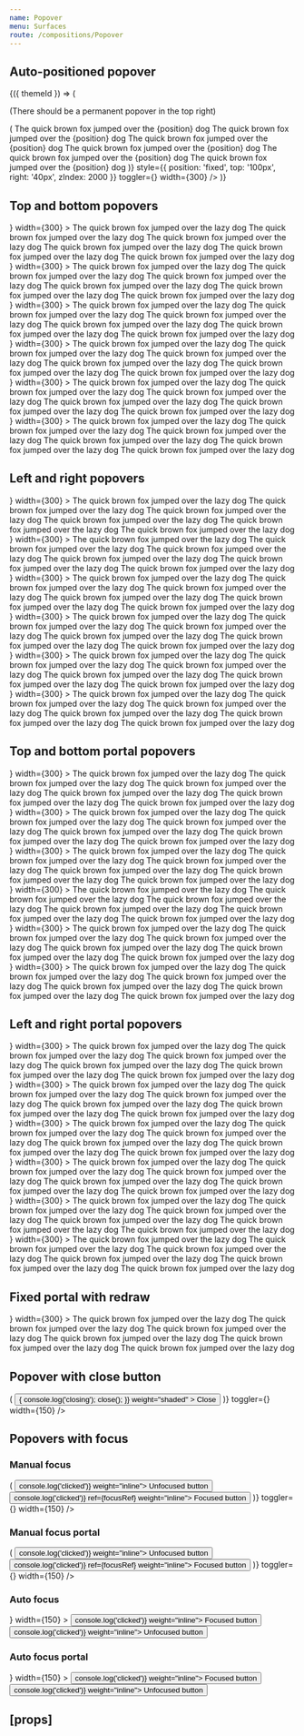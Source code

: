 ```yaml
---
name: Popover
menu: Surfaces
route: /compositions/Popover
---
```



<PageTitle src="compositions/Popover" title="Popover" />

## Auto-positioned popover

<Playground>
  <ThemeWrapper withThemeId>
    {({ themeId }) => (
      <React.Fragment>
        <p>(There should be a permanent popover in the top right)</p>
        <PortalPopover
          focusable
          initialVisible
          permanent
          height={80}
          layout="horizontal"
          offset={{ horizontal }}
          portal="fixed"
          renderChildren={({ position }) => (
            <Card full raised>
              <Paper contained scrollable color="accent" container="popover" scrollbar="small">
                <Typography as="div" size="small" variants="line-height-comfy">
                  The quick brown fox jumped over the {position} dog The quick brown fox jumped over the {position} dog
                  The quick brown fox jumped over the {position} dog The quick brown fox jumped over the {position} dog
                  The quick brown fox jumped over the {position} dog The quick brown fox jumped over the {position} dog
                </Typography>
              </Paper>
            </Card>
          )}
          style={{ position: 'fixed', top: '100px', right: '40px', zIndex: 2000 }}
          toggler={<ArrowUpDownIcon scale="xlarge" style={{ color: themes[themeId]['color-accent'] }} />}
          width={300}
        />
      </React.Fragment>
    )}
  </ThemeWrapper>
</Playground>

## Top and bottom popovers

<Playground>
  <ThemeWrapper>
    <Flex
      wrap
      alignContent="center"
      direction="row"
      justifyContent="space-between"
      style={{ margin: 'auto', height: '280px', width: '400px' }}
    >
      <div
        style={{
          display: 'flex',
          flexDirection: 'column',
          flex: 'none',
          width: '33%',
          margin: '8px 0',
          alignItems: 'flex-start',
        }}
      >
        <InlinePopover
          initialVisible
          height={80}
          offset={{ vertical }}
          position="top-left"
          toggler={<ArrowUpDownIcon scale="xlarge" />}
          width={300}
        >
          <Paper contained scrollable color="accent" container="popover" scrollbar="small">
            <Typography as="div" size="small" variants="line-height-comfy">
              The quick brown fox jumped over the lazy dog The quick brown fox jumped over the lazy dog The quick brown
              fox jumped over the lazy dog The quick brown fox jumped over the lazy dog The quick brown fox jumped over
              the lazy dog The quick brown fox jumped over the lazy dog
            </Typography>
          </Paper>
        </InlinePopover>
      </div>
      <div
        style={{
          display: 'flex',
          flexDirection: 'column',
          flex: 'none',
          width: '33%',
          margin: '8px 0',
          alignItems: 'center',
        }}
      >
        <InlinePopover
          initialVisible
          height={80}
          offset={{ vertical }}
          position="top-center"
          toggler={<ArrowUpDownIcon scale="xlarge" />}
          width={300}
        >
          <Paper contained scrollable color="accent" container="popover" scrollbar="small">
            <Typography as="div" size="small" variants="line-height-comfy">
              The quick brown fox jumped over the lazy dog The quick brown fox jumped over the lazy dog The quick brown
              fox jumped over the lazy dog The quick brown fox jumped over the lazy dog The quick brown fox jumped over
              the lazy dog The quick brown fox jumped over the lazy dog
            </Typography>
          </Paper>
        </InlinePopover>
      </div>
      <div
        style={{
          display: 'flex',
          flexDirection: 'column',
          flex: 'none',
          width: '33%',
          margin: '8px 0',
          alignItems: 'flex-end',
        }}
      >
        <InlinePopover
          initialVisible
          height={80}
          offset={{ vertical }}
          position="top-right"
          toggler={<ArrowUpDownIcon scale="xlarge" />}
          width={300}
        >
          <Paper contained scrollable color="accent" container="popover" scrollbar="small">
            <Typography as="div" size="small" variants="line-height-comfy">
              The quick brown fox jumped over the lazy dog The quick brown fox jumped over the lazy dog The quick brown
              fox jumped over the lazy dog The quick brown fox jumped over the lazy dog The quick brown fox jumped over
              the lazy dog The quick brown fox jumped over the lazy dog
            </Typography>
          </Paper>
        </InlinePopover>
      </div>
      <div
        style={{
          display: 'flex',
          flexDirection: 'column',
          flex: 'none',
          width: '33%',
          margin: '8px 0',
          alignItems: 'flex-start',
        }}
      >
        <InlinePopover
          initialVisible
          height={80}
          offset={{ vertical }}
          position="bottom-left"
          toggler={<ArrowUpDownIcon scale="xlarge" />}
          width={300}
        >
          <Paper contained scrollable color="accent" container="popover" scrollbar="small">
            <Typography as="div" size="small" variants="line-height-comfy">
              The quick brown fox jumped over the lazy dog The quick brown fox jumped over the lazy dog The quick brown
              fox jumped over the lazy dog The quick brown fox jumped over the lazy dog The quick brown fox jumped over
              the lazy dog The quick brown fox jumped over the lazy dog
            </Typography>
          </Paper>
        </InlinePopover>
      </div>
      <div
        style={{
          display: 'flex',
          flexDirection: 'column',
          flex: 'none',
          width: '33%',
          margin: '8px 0',
          alignItems: 'center',
        }}
      >
        <InlinePopover
          initialVisible
          height={80}
          offset={{ vertical }}
          position="bottom-center"
          toggler={<ArrowUpDownIcon scale="xlarge" />}
          width={300}
        >
          <Paper contained scrollable color="accent" container="popover" scrollbar="small">
            <Typography as="div" size="small" variants="line-height-comfy">
              The quick brown fox jumped over the lazy dog The quick brown fox jumped over the lazy dog The quick brown
              fox jumped over the lazy dog The quick brown fox jumped over the lazy dog The quick brown fox jumped over
              the lazy dog The quick brown fox jumped over the lazy dog
            </Typography>
          </Paper>
        </InlinePopover>
      </div>
      <div
        style={{
          display: 'flex',
          flexDirection: 'column',
          flex: 'none',
          width: '33%',
          margin: '8px 0',
          alignItems: 'flex-end',
        }}
      >
        <InlinePopover
          initialVisible
          height={80}
          offset={{ vertical }}
          position="bottom-right"
          toggler={<ArrowUpDownIcon scale="xlarge" />}
          width={300}
        >
          <Paper contained scrollable color="accent" container="popover" scrollbar="small">
            <Typography as="div" size="small" variants="line-height-comfy">
              The quick brown fox jumped over the lazy dog The quick brown fox jumped over the lazy dog The quick brown
              fox jumped over the lazy dog The quick brown fox jumped over the lazy dog The quick brown fox jumped over
              the lazy dog The quick brown fox jumped over the lazy dog
            </Typography>
          </Paper>
        </InlinePopover>
      </div>
    </Flex>
  </ThemeWrapper>
</Playground>

## Left and right popovers

<Playground>
  <ThemeWrapper>
    <Flex wrap alignContent="center" direction="column" justifyContent="space-between" style={{ height: '400px' }}>
      <div
        style={{
          display: 'flex',
          flexDirection: 'row',
          flex: 'none',
          height: '33%',
          margin: '0 8px',
          alignItems: 'flex-start',
        }}
      >
        <InlinePopover
          initialVisible
          offset={{ horizontal }}
          position="left-top"
          toggler={<ArrowUpDownIcon scale="xlarge" />}
          width={300}
        >
          <Paper color="accent" container="popover">
            <Typography as="div" size="small" variants="line-height-comfy">
              The quick brown fox jumped over the lazy dog The quick brown fox jumped over the lazy dog The quick brown
              fox jumped over the lazy dog The quick brown fox jumped over the lazy dog The quick brown fox jumped over
              the lazy dog The quick brown fox jumped over the lazy dog
            </Typography>
          </Paper>
        </InlinePopover>
      </div>
      <div
        style={{
          display: 'flex',
          flexDirection: 'row',
          flex: 'none',
          height: '33%',
          margin: '0 8px',
          alignItems: 'center',
        }}
      >
        <InlinePopover
          initialVisible
          offset={{ horizontal }}
          position="left-center"
          toggler={<ArrowUpDownIcon scale="xlarge" />}
          width={300}
        >
          <Paper color="accent" container="popover">
            <Typography as="div" size="small" variants="line-height-comfy">
              The quick brown fox jumped over the lazy dog The quick brown fox jumped over the lazy dog The quick brown
              fox jumped over the lazy dog The quick brown fox jumped over the lazy dog The quick brown fox jumped over
              the lazy dog The quick brown fox jumped over the lazy dog
            </Typography>
          </Paper>
        </InlinePopover>
      </div>
      <div
        style={{
          display: 'flex',
          flexDirection: 'row',
          flex: 'none',
          height: '33%',
          margin: '0 8px',
          alignItems: 'flex-end',
        }}
      >
        <InlinePopover
          initialVisible
          offset={{ horizontal }}
          position="left-bottom"
          toggler={<ArrowUpDownIcon scale="xlarge" />}
          width={300}
        >
          <Paper color="accent" container="popover">
            <Typography as="div" size="small" variants="line-height-comfy">
              The quick brown fox jumped over the lazy dog The quick brown fox jumped over the lazy dog The quick brown
              fox jumped over the lazy dog The quick brown fox jumped over the lazy dog The quick brown fox jumped over
              the lazy dog The quick brown fox jumped over the lazy dog
            </Typography>
          </Paper>
        </InlinePopover>
      </div>
      <div
        style={{
          display: 'flex',
          flexDirection: 'row',
          flex: 'none',
          height: '33%',
          margin: '0 8px',
          alignItems: 'flex-start',
        }}
      >
        <InlinePopover
          initialVisible
          offset={{ horizontal }}
          position="right-top"
          toggler={<ArrowUpDownIcon scale="xlarge" />}
          width={300}
        >
          <Paper color="accent" container="popover">
            <Typography as="div" size="small" variants="line-height-comfy">
              The quick brown fox jumped over the lazy dog The quick brown fox jumped over the lazy dog The quick brown
              fox jumped over the lazy dog The quick brown fox jumped over the lazy dog The quick brown fox jumped over
              the lazy dog The quick brown fox jumped over the lazy dog
            </Typography>
          </Paper>
        </InlinePopover>
      </div>
      <div
        style={{
          display: 'flex',
          flexDirection: 'row',
          flex: 'none',
          height: '33%',
          margin: '0 8px',
          alignItems: 'center',
        }}
      >
        <InlinePopover
          initialVisible
          offset={{ horizontal }}
          position="right-center"
          toggler={<ArrowUpDownIcon scale="xlarge" />}
          width={300}
        >
          <Paper color="accent" container="popover">
            <Typography as="div" size="small" variants="line-height-comfy">
              The quick brown fox jumped over the lazy dog The quick brown fox jumped over the lazy dog The quick brown
              fox jumped over the lazy dog The quick brown fox jumped over the lazy dog The quick brown fox jumped over
              the lazy dog The quick brown fox jumped over the lazy dog
            </Typography>
          </Paper>
        </InlinePopover>
      </div>
      <div
        style={{
          display: 'flex',
          flexDirection: 'row',
          flex: 'none',
          height: '33%',
          margin: '0 8px',
          alignItems: 'flex-end',
        }}
      >
        <InlinePopover
          initialVisible
          offset={{ horizontal }}
          position="right-bottom"
          toggler={<ArrowUpDownIcon scale="xlarge" />}
          width={300}
        >
          <Paper color="accent" container="popover">
            <Typography as="div" size="small" variants="line-height-comfy">
              The quick brown fox jumped over the lazy dog The quick brown fox jumped over the lazy dog The quick brown
              fox jumped over the lazy dog The quick brown fox jumped over the lazy dog The quick brown fox jumped over
              the lazy dog The quick brown fox jumped over the lazy dog
            </Typography>
          </Paper>
        </InlinePopover>
      </div>
    </Flex>
  </ThemeWrapper>
</Playground>

## Top and bottom portal popovers

<Playground>
  <ThemeWrapper>
    <Flex
      wrap
      alignContent="center"
      direction="row"
      justifyContent="space-between"
      style={{ margin: 'auto', height: '280px', width: '400px' }}
    >
      <div
        style={{
          display: 'flex',
          flexDirection: 'column',
          flex: 'none',
          width: '33%',
          margin: '8px 0',
          alignItems: 'flex-start',
        }}
      >
        <PortalPopover
          initialVisible
          height={80}
          offset={{ vertical }}
          position="top-left"
          toggler={<ArrowUpDownIcon scale="xlarge" />}
          width={300}
        >
          <Paper contained scrollable color="accent" container="popover" scrollbar="small">
            <Typography as="div" size="small" variants="line-height-comfy">
              The quick brown fox jumped over the lazy dog The quick brown fox jumped over the lazy dog The quick brown
              fox jumped over the lazy dog The quick brown fox jumped over the lazy dog The quick brown fox jumped over
              the lazy dog The quick brown fox jumped over the lazy dog
            </Typography>
          </Paper>
        </PortalPopover>
      </div>
      <div
        style={{
          display: 'flex',
          flexDirection: 'column',
          flex: 'none',
          width: '33%',
          margin: '8px 0',
          alignItems: 'center',
        }}
      >
        <PortalPopover
          initialVisible
          height={80}
          offset={{ vertical }}
          position="top-center"
          toggler={<ArrowUpDownIcon scale="xlarge" />}
          width={300}
        >
          <Paper contained scrollable color="accent" container="popover" scrollbar="small">
            <Typography as="div" size="small" variants="line-height-comfy">
              The quick brown fox jumped over the lazy dog The quick brown fox jumped over the lazy dog The quick brown
              fox jumped over the lazy dog The quick brown fox jumped over the lazy dog The quick brown fox jumped over
              the lazy dog The quick brown fox jumped over the lazy dog
            </Typography>
          </Paper>
        </PortalPopover>
      </div>
      <div
        style={{
          display: 'flex',
          flexDirection: 'column',
          flex: 'none',
          width: '33%',
          margin: '8px 0',
          alignItems: 'flex-end',
        }}
      >
        <PortalPopover
          initialVisible
          height={80}
          offset={{ vertical }}
          position="top-right"
          toggler={<ArrowUpDownIcon scale="xlarge" />}
          width={300}
        >
          <Paper contained scrollable color="accent" container="popover" scrollbar="small">
            <Typography as="div" size="small" variants="line-height-comfy">
              The quick brown fox jumped over the lazy dog The quick brown fox jumped over the lazy dog The quick brown
              fox jumped over the lazy dog The quick brown fox jumped over the lazy dog The quick brown fox jumped over
              the lazy dog The quick brown fox jumped over the lazy dog
            </Typography>
          </Paper>
        </PortalPopover>
      </div>
      <div
        style={{
          display: 'flex',
          flexDirection: 'column',
          flex: 'none',
          width: '33%',
          margin: '8px 0',
          alignItems: 'flex-start',
        }}
      >
        <PortalPopover
          initialVisible
          height={80}
          offset={{ vertical }}
          position="bottom-left"
          toggler={<ArrowUpDownIcon scale="xlarge" />}
          width={300}
        >
          <Paper contained scrollable color="accent" container="popover" scrollbar="small">
            <Typography as="div" size="small" variants="line-height-comfy">
              The quick brown fox jumped over the lazy dog The quick brown fox jumped over the lazy dog The quick brown
              fox jumped over the lazy dog The quick brown fox jumped over the lazy dog The quick brown fox jumped over
              the lazy dog The quick brown fox jumped over the lazy dog
            </Typography>
          </Paper>
        </PortalPopover>
      </div>
      <div
        style={{
          display: 'flex',
          flexDirection: 'column',
          flex: 'none',
          width: '33%',
          margin: '8px 0',
          alignItems: 'center',
        }}
      >
        <PortalPopover
          initialVisible
          height={80}
          offset={{ vertical }}
          position="bottom-center"
          toggler={<ArrowUpDownIcon scale="xlarge" />}
          width={300}
        >
          <Paper contained scrollable color="accent" container="popover" scrollbar="small">
            <Typography as="div" size="small" variants="line-height-comfy">
              The quick brown fox jumped over the lazy dog The quick brown fox jumped over the lazy dog The quick brown
              fox jumped over the lazy dog The quick brown fox jumped over the lazy dog The quick brown fox jumped over
              the lazy dog The quick brown fox jumped over the lazy dog
            </Typography>
          </Paper>
        </PortalPopover>
      </div>
      <div
        style={{
          display: 'flex',
          flexDirection: 'column',
          flex: 'none',
          width: '33%',
          margin: '8px 0',
          alignItems: 'flex-end',
        }}
      >
        <PortalPopover
          initialVisible
          height={80}
          offset={{ vertical }}
          position="bottom-right"
          toggler={<ArrowUpDownIcon scale="xlarge" />}
          width={300}
        >
          <Paper contained scrollable color="accent" container="popover" scrollbar="small">
            <Typography as="div" size="small" variants="line-height-comfy">
              The quick brown fox jumped over the lazy dog The quick brown fox jumped over the lazy dog The quick brown
              fox jumped over the lazy dog The quick brown fox jumped over the lazy dog The quick brown fox jumped over
              the lazy dog The quick brown fox jumped over the lazy dog
            </Typography>
          </Paper>
        </PortalPopover>
      </div>
    </Flex>
  </ThemeWrapper>
</Playground>

## Left and right portal popovers

<Playground>
  <ThemeWrapper>
    <Flex wrap alignContent="center" direction="column" justifyContent="space-between" style={{ height: '400px' }}>
      <div
        style={{
          display: 'flex',
          flexDirection: 'row',
          flex: 'none',
          height: '33%',
          margin: '0 8px',
          alignItems: 'flex-start',
        }}
      >
        <PortalPopover
          initialVisible
          offset={{ horizontal }}
          position="left-top"
          toggler={<ArrowUpDownIcon scale="xlarge" />}
          width={300}
        >
          <Paper color="accent" container="popover">
            <Typography as="div" size="small" variants="line-height-comfy">
              The quick brown fox jumped over the lazy dog The quick brown fox jumped over the lazy dog The quick brown
              fox jumped over the lazy dog The quick brown fox jumped over the lazy dog The quick brown fox jumped over
              the lazy dog The quick brown fox jumped over the lazy dog
            </Typography>
          </Paper>
        </PortalPopover>
      </div>
      <div
        style={{
          display: 'flex',
          flexDirection: 'row',
          flex: 'none',
          height: '33%',
          margin: '0 8px',
          alignItems: 'center',
        }}
      >
        <PortalPopover
          initialVisible
          offset={{ horizontal }}
          position="left-center"
          toggler={<ArrowUpDownIcon scale="xlarge" />}
          width={300}
        >
          <Paper color="accent" container="popover">
            <Typography as="div" size="small" variants="line-height-comfy">
              The quick brown fox jumped over the lazy dog The quick brown fox jumped over the lazy dog The quick brown
              fox jumped over the lazy dog The quick brown fox jumped over the lazy dog The quick brown fox jumped over
              the lazy dog The quick brown fox jumped over the lazy dog
            </Typography>
          </Paper>
        </PortalPopover>
      </div>
      <div
        style={{
          display: 'flex',
          flexDirection: 'row',
          flex: 'none',
          height: '33%',
          margin: '0 8px',
          alignItems: 'flex-end',
        }}
      >
        <PortalPopover
          initialVisible
          offset={{ horizontal }}
          position="left-bottom"
          toggler={<ArrowUpDownIcon scale="xlarge" />}
          width={300}
        >
          <Paper color="accent" container="popover">
            <Typography as="div" size="small" variants="line-height-comfy">
              The quick brown fox jumped over the lazy dog The quick brown fox jumped over the lazy dog The quick brown
              fox jumped over the lazy dog The quick brown fox jumped over the lazy dog The quick brown fox jumped over
              the lazy dog The quick brown fox jumped over the lazy dog
            </Typography>
          </Paper>
        </PortalPopover>
      </div>
      <div
        style={{
          display: 'flex',
          flexDirection: 'row',
          flex: 'none',
          height: '33%',
          margin: '0 8px',
          alignItems: 'flex-start',
        }}
      >
        <PortalPopover
          initialVisible
          offset={{ horizontal }}
          position="right-top"
          toggler={<ArrowUpDownIcon scale="xlarge" />}
          width={300}
        >
          <Paper color="accent" container="popover">
            <Typography as="div" size="small" variants="line-height-comfy">
              The quick brown fox jumped over the lazy dog The quick brown fox jumped over the lazy dog The quick brown
              fox jumped over the lazy dog The quick brown fox jumped over the lazy dog The quick brown fox jumped over
              the lazy dog The quick brown fox jumped over the lazy dog
            </Typography>
          </Paper>
        </PortalPopover>
      </div>
      <div
        style={{
          display: 'flex',
          flexDirection: 'row',
          flex: 'none',
          height: '33%',
          margin: '0 8px',
          alignItems: 'center',
        }}
      >
        <PortalPopover
          initialVisible
          offset={{ horizontal }}
          position="right-center"
          toggler={<ArrowUpDownIcon scale="xlarge" />}
          width={300}
        >
          <Paper color="accent" container="popover">
            <Typography as="div" size="small" variants="line-height-comfy">
              The quick brown fox jumped over the lazy dog The quick brown fox jumped over the lazy dog The quick brown
              fox jumped over the lazy dog The quick brown fox jumped over the lazy dog The quick brown fox jumped over
              the lazy dog The quick brown fox jumped over the lazy dog
            </Typography>
          </Paper>
        </PortalPopover>
      </div>
      <div
        style={{
          display: 'flex',
          flexDirection: 'row',
          flex: 'none',
          height: '33%',
          margin: '0 8px',
          alignItems: 'flex-end',
        }}
      >
        <PortalPopover
          initialVisible
          offset={{ horizontal }}
          position="right-bottom"
          toggler={<ArrowUpDownIcon scale="xlarge" />}
          width={300}
        >
          <Paper color="accent" container="popover">
            <Typography as="div" size="small" variants="line-height-comfy">
              The quick brown fox jumped over the lazy dog The quick brown fox jumped over the lazy dog The quick brown
              fox jumped over the lazy dog The quick brown fox jumped over the lazy dog The quick brown fox jumped over
              the lazy dog The quick brown fox jumped over the lazy dog
            </Typography>
          </Paper>
        </PortalPopover>
      </div>
    </Flex>
  </ThemeWrapper>
</Playground>

## Fixed portal with redraw

<Playground>
  <ThemeWrapper style={{ paddingTop: 60, paddingBottom: 60 }}>
    <PortalPopover
      initialVisible
      offset={{ horizontal }}
      portal="fixed"
      position="right-center"
      toggler={<ArrowUpDownIcon scale="xlarge" />}
      width={300}
    >
      <Paper color="accent" container="popover">
        <Typography as="div" size="small" variants="line-height-comfy">
          The quick brown fox jumped over the lazy dog The quick brown fox jumped over the lazy dog The quick brown fox
          jumped over the lazy dog The quick brown fox jumped over the lazy dog The quick brown fox jumped over the lazy
          dog The quick brown fox jumped over the lazy dog
        </Typography>
      </Paper>
    </PortalPopover>
  </ThemeWrapper>
</Playground>

## Popover with close button

<Playground>
  <ThemeWrapper>
    <PortalPopover
      focusable
      height={32}
      offset={{ vertical, horizontal: 20 }}
      position="right-center"
      renderChildren={({ close }) => (
        <Button
          color="primary"
          onClick={() => {
            console.log('closing');
            close();
          }}
          weight="shaded"
        >
          Close
        </Button>
      )}
      toggler={<ArrowUpDownIcon scale="xlarge" />}
      width={150}
    />
  </ThemeWrapper>
</Playground>

## Popovers with focus

<Playground>
  <ThemeWrapper>
    <Flex wrap justifyContent="space-between">
      <div style={{ width: 220, height: 120, textAlign: 'center' }}>
        <h3>Manual focus</h3>
        <InlinePopover
          focusable
          height={74}
          offset={{ horizontal }}
          position="right-center"
          renderChildren={({ focusRef }) => (
            <Card full raised>
              <Paper contained scrollable color="accent" container="popover" scrollbar="small">
                <Typography as="div" variants="reset">
                  <Rhythm my={1}>
                    <Button contrast onClick={() => console.log('clicked')} weight="inline">
                      Unfocused button
                    </Button>
                    <Button contrast onClick={() => console.log('clicked')} ref={focusRef} weight="inline">
                      Focused button
                    </Button>
                  </Rhythm>
                </Typography>
              </Paper>
            </Card>
          )}
          toggler={<ArrowUpDownIcon scale="xlarge" />}
          width={150}
        />
      </div>
      <div style={{ width: 220, height: 120, textAlign: 'center' }}>
        <h3>Manual focus portal</h3>
        <PortalPopover
          focusable
          height={74}
          offset={{ horizontal }}
          position="right-center"
          renderChildren={({ focusRef }) => (
            <Card full raised>
              <Paper contained scrollable color="accent" container="popover" scrollbar="small">
                <Typography as="div" variants="reset">
                  <Rhythm my={1}>
                    <Button contrast onClick={() => console.log('clicked')} weight="inline">
                      Unfocused button
                    </Button>
                    <Button contrast onClick={() => console.log('clicked')} ref={focusRef} weight="inline">
                      Focused button
                    </Button>
                  </Rhythm>
                </Typography>
              </Paper>
            </Card>
          )}
          toggler={<ArrowUpDownIcon scale="xlarge" />}
          width={150}
        />
      </div>
      <div style={{ width: 220, height: 120, textAlign: 'center' }}>
        <h3>Auto focus</h3>
        <InlinePopover
          focusable
          height={74}
          offset={{ horizontal }}
          position="right-center"
          toggler={<ArrowUpDownIcon scale="xlarge" />}
          width={150}
        >
          <Card full raised>
            <Paper contained scrollable color="accent" container="popover" scrollbar="small">
              <Typography as="div" variants="reset">
                <Rhythm my={1}>
                  <Button contrast onClick={() => console.log('clicked')} weight="inline">
                    Focused button
                  </Button>
                  <Button contrast onClick={() => console.log('clicked')} weight="inline">
                    Unfocused button
                  </Button>
                </Rhythm>
              </Typography>
            </Paper>
          </Card>
        </InlinePopover>
      </div>
      <div style={{ width: 220, height: 120, textAlign: 'center' }}>
        <h3>Auto focus portal</h3>
        <PortalPopover
          focusable
          height={74}
          offset={{ horizontal }}
          position="right-center"
          toggler={<ArrowUpDownIcon scale="xlarge" />}
          width={150}
        >
          <Card full raised>
            <Paper contained scrollable color="accent" container="popover" scrollbar="small">
              <Typography as="div" variants="reset">
                <Rhythm my={1}>
                  <Button contrast onClick={() => console.log('clicked')} weight="inline">
                    Focused button
                  </Button>
                  <Button contrast onClick={() => console.log('clicked')} weight="inline">
                    Unfocused button
                  </Button>
                </Rhythm>
              </Typography>
            </Paper>
          </Card>
        </PortalPopover>
      </div>
    </Flex>
  </ThemeWrapper>
</Playground>

## \[props\]

<Props of={Popover} />
